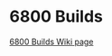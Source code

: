 = 6800 Builds =

[https://github.com/douggilliland/MultiComp/wiki/6800-MIKBUG-Builds 6800 Builds Wiki page]
